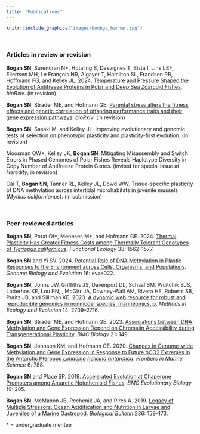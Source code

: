 ```yaml
---
title: "Publications"
---
```


```r
knitr::include_graphics("images/bodega_banner.jpg")
```

<br>

### Articles in review or revision

**Bogan SN**, Surendran N\*, Hotaling S, Desvignes T, Bista I, Lins LSF, Eilertsen MH,  Le François NR, Algayer T, Hamilton SL, Frandsen PB, Hoffmann FG, and Kelley JL. 2024. [Temperature and Pressure Shaped the Evolution of Antifreeze Proteins in Polar and Deep Sea Zoarcoid Fishes](https://www.biorxiv.org/content/10.1101/2024.08.24.609455v2.abstract). *bioRxiv*. (in revision)

**Bogan SN**, Strader ME, and Hofmann GE. [Parental stress alters the fitness effects and genetic correlation of offspring performance traits and their gene expression pathways](https://www.biorxiv.org/content/10.1101/2024.10.07.617098v2). *bioRxiv*. (in revision)

**Bogan SN**, Sasaki M, and Kelley JL. Improving evolutionary and genomic tests of selection on phenotypic plasticity and plasticity-first evolution. (in revision)

Moosman OW\*, Kelley JK, **Bogan SN**. Mitigating Misassembly and Switch Errors in Phased Genomes of Polar Fishes Reveals Haplotype Diversity in Copy Number of Antifreeze Protein Genes. (invited for special issue at *Heredity*; in revision)

Cai T, **Bogan SN**, Tanner RL, Kelley JL, Dowd WW. Tissue-specific plasticity of DNA methylation across intertidal microhabitats in juvenile mussels (*Mytilus californianus*). (in submission)

<br>

### Peer-reviewed articles

**Bogan SN**, Porat OI\*, Meneses M\*, and Hofmann GE. 2024. [Thermal Plasticity Has Greater Fitness Costs among Thermally Tolerant Genotypes of *Tigriopus californicus*](https://besjournals.onlinelibrary.wiley.com/doi/10.1111/1365-2435.14568). *Functional Ecology* 38: 1562–1577.


**Bogan SN** and Yi SV. 2024. [Potential Role of DNA Methylation in Plastic Responses to the Environment across Cells, Organisms, and Populations](https://academic.oup.com/gbe/article/16/2/evae022/7602727). *Genome Biology and Evolution* 16: evae022.


**Bogan SN**, Johns JW, Griffiths JS, Davenport DL, Schaal SM, Wuitchik SJS, Lotterhos KE, Lou RN, , McGirr JA, Downey-Wall AM, Rivera HE, Roberts SB, Puritz JB, and Silliman KE. 2023. [A dynamic web resource for robust and reproducible genomics in nonmodel species: marineomics.io](https://besjournals.onlinelibrary.wiley.com/doi/full/10.1111/2041-210X.14219). *Methods in Ecology and Evolution* 14: 2709–2716. 


**Bogan SN**, Strader ME, and Hofmann GE. 2023. [Associations between DNA Methylation and Gene Expression Depend on Chromatin Accessibility during Transgenerational Plasticity](https://bmcbiol.biomedcentral.com/articles/10.1186/s12915-023-01645-8). *BMC Biology* 21: 149. 


**Bogan SN**, Johnson KM, and Hofmann GE. 2020. [Changes in Genome-wide Methylation and Gene Expression in Response to Future *p*CO2 Extremes in the Antarctic Pteropod *Limacina helicina antarctica*](https://www.frontiersin.org/journals/marine-science/articles/10.3389/fmars.2019.00788/full). *Frontiers in Marine Science* 6: 788.


**Bogan SN** and Place SP. 2019. [Accelerated Evolution at Chaperone Promoters among Antarctic Notothenioid Fishes](https://bmcecolevol.biomedcentral.com/articles/10.1186/s12862-019-1524-y). *BMC Evolutionary Biology* 19: 205.


**Bogan SN**, McMahon JB, Pechenik JA, and Pires A. 2019. [Legacy of Multiple Stressors: Ocean Acidification and Nutrition in Larvae and Juveniles of a Marine Gastropod](https://www.journals.uchicago.edu/doi/10.1086/702993). *Biological Bulletin* 236: 159–173. 


\* = undergraduate mentee
